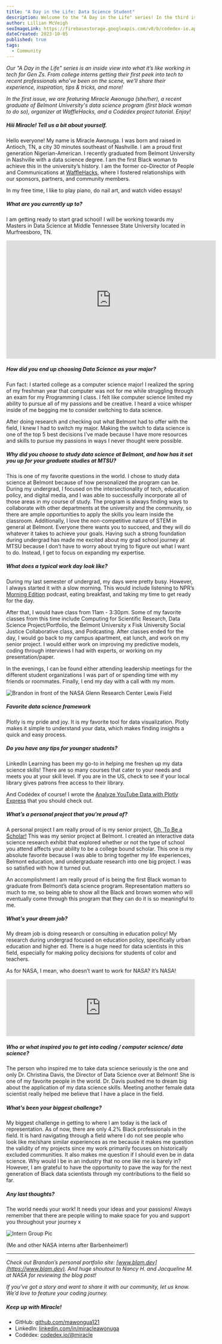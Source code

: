 ```yaml
---
title: "A Day in the Life: Data Science Student"
description: Welcome to the "A Day in the Life" series! In the third issue, we are spotlighting Miracle Awonuga, a recent graduate of Belmont University in Nashville with a data science degree and the first black woman to achieve this in the university's history.
author: Lillian McVeigh
seoImageLink: https://firebasestorage.googleapis.com/v0/b/codedex-io.appspot.com/o/blogs%2Fa-day-in-the-life-swe-wafflehacks-organizer%2Fbanner.png?alt=media&token=5aae0ee3-08e3-4e5b-93ce-eb31f281b45e&_gl=1*18wkpny*_ga*MzU3MDYxNjE0LjE2NjYxMTQ4MDM.*_ga_CW55HF8NVT*MTY5NjUyNDcwNi4xOTkuMS4xNjk2NTI2MzUwLjM3LjAuMA..
dateCreated: 2023-10-05
published: true
tags:
  - Community
---
```


_Our "A Day in the Life" series is an inside view into what it’s like working in tech for Gen Zs. From college interns getting their first peek into tech to recent professionals who’ve been on the scene, we’ll share their experience, inspiration, tips & tricks, and more!_

_In the first issue, we are featuring Miracle Awonuga (she/her), a recent graduate of Belmont University's data science program (first black woman to do so), organizer at WaffleHacks, and a Codédex project tutorial. Enjoy!_

##### Hiii Miracle! Tell us a bit about yourself.

Hello everyone! My name is Miracle Awonuga. I was born and raised in Antioch, TN, a city 30 minutes southeast of Nashville. I am a proud first generation Nigerian-American. I recently graduated from Belmont University in Nashville with a data science degree. I am the first Black woman to achieve this in the university’s history. I am the former co-Director of People and Communications at [WaffleHacks](https://wafflehacks.org), where I fostered relationships with our sponsors, partners, and community members. 

In my free time, I like to play piano, do nail art, and watch video essays!

##### What are you currently up to? 

I am getting ready to start grad school! I will be working towards my Masters in Data Science at Middle Tennessee State University located in Murfreesboro, TN. 

<iframe width="560" height="315" src="https://www.youtube.com/embed/RgoX-bwu4g4?si=nYAbxBbAVly4PGpL" title="YouTube video player" frameBorder="0" allow="accelerometer; autoplay; clipboard-write; encrypted-media; gyroscope; picture-in-picture; web-share" allowFullScreen></iframe>

##### How did you end up choosing Data Science as your major?

Fun fact: I started college as a computer science major! I realized the spring of my freshman year that computer was not for me while struggling through an exam for my Programming I class. I felt like computer science limited my ability to pursue all of my passions and be creative. I heard a voice whisper inside of me begging me to consider switching to data science. 

After doing research and checking out what Belmont had to offer with the field, I knew I had to switch my major. Making the switch to data science is one of the top 5 best decisions I’ve made because I have more resources and skills to pursue my passions in ways I never thought were possible.

##### Why did you choose to study data science at Belmont, and how has it set you up for your graduate studies at MTSU?

This is one of my favorite questions in the world. I chose to study data science at Belmont because of how personalized the program can be. During my undergrad, I focused on the intersectionality of tech, education policy, and digital media, and I was able to successfully incorporate all of those areas in my course of study. The program is always finding ways to collaborate with other departments at the university and the community, so there are ample opportunities to apply the skills you learn inside the classroom. Additionally, I love the non-competitive nature of STEM in general at Belmont. Everyone there wants you to succeed, and they will do whatever it takes to achieve your goals. Having such a strong foundation during undergrad has made me excited about my grad school journey at MTSU because I don’t have to worry about trying to figure out what I want to do. Instead, I get to focus on expanding my expertise.

##### What does a typical work day look like?

During my last semester of undergrad, my days were pretty busy. However, I always started it with a slow morning. This would include listening to NPR’s [Morning Edition](https://www.npr.org/programs/morning-edition) podcast, eating breakfast, and taking my time to get ready for the day. 

After that, I would have class from 11am - 3:30pm. Some of my favorite classes from this time include Computing for Scientific Research, Data Science Project/Portfolio, the Belmont University x Fisk University Social Justice Collaborative class, and Podcasting. After classes ended for the day, I would go back to my campus apartment, eat lunch, and work on my senior project. I would either work on improving my predictive models, coding through interviews I had with experts, or working on my presentation/paper. 

In the evenings, I can be found either attending leadership meetings for the different student organizations I was part of or spending time with my friends or roommates. Finally, I end my day with a call with my mom.

![Brandon in front of the NASA Glenn Research Center Lewis Field](https://i.imgur.com/HGAnwzk.png)

##### Favorite data science framework

Plotly is my pride and joy. It is my favorite tool for data visualization. Plotly makes it simple to understand your data, which makes finding insights a quick and easy process.

##### Do you have any tips for younger students?

LinkedIn Learning has been my go-to in helping me freshen up my data science skills! There are so many courses that cater to your needs and meets you at your skill level. If you are in the US, check to see if your local library gives patrons free access to their library.

And Codédex of course! I wrote the [Analyze YouTube Data with Plotly Express](https://www.codedex.io/projects/visualize-youtube-data-with-plotl) that you should check out.

##### What’s a personal project that you're proud of?

A personal project I am really proud of is my senior project, [Oh, To Be a Scholar!](https://github.com/mawonuga121/ohtobeascholar) This was my senior project at Belmont. I created an interactive data science research exhibit that explored whether or not the type of school you attend affects your ability to be a college bound scholar. This one is my absolute favorite because I was able to bring together my life experiences, Belmont education, and undergraduate research into one big project. I was so satisfied with how it turned out. 

An accomplishment I am really proud of is being the first Black woman to graduate from Belmont’s data science program. Representation matters so much to me, so being able to show all the Black and brown women who will eventually come through this program that they can do it is so meaningful to me.

##### What's your dream job?

My dream job is doing research or consulting in education policy! My research during undergrad focused on education policy, specifically urban education and higher ed.  There is a huge need for data scientists in this field, especially for making policy decisions for students of color and teachers.  

As for NASA, I mean, who doesn’t want to work for NASA? It’s NASA! 

<iframe style={{ borderRadius: "12px" }} src="https://open.spotify.com/embed/episode/44dCgxTrwyVRb9l0inyQv9?utm_source=generator&theme=0" width="100%" height="152" frameBorder="0" allowFullScreen allow="autoplay; clipboard-write; encrypted-media; fullscreen; picture-in-picture" loading="lazy"></iframe>

##### Who or what inspired you to get into coding / computer science/ data science?

The person who inspired me to take data science seriously is the one and only Dr. Christina Davis, the Director of Data Science over at Belmont! She is one of my favorite people in the world. Dr. Davis pushed me to dream big about the application of my data science skills. Meeting another female data scientist really helped me believe that I have a place in the field.

##### What's been your biggest challenge?

My biggest challenge in getting to where I am today is the lack of representation. As of now, there are only 4.2% Black professionals in the field. It is hard navigating through a field where I do not see people who look like me/share similar experiences as me because it makes me question the validity of my projects since my work primarily focuses on historically excluded communities. It also makes me question if I should even be in data science. Why would I be in an industry that no one like me is barely in? However, I am grateful to have the opportunity to pave the way for the next generation of Black data scientists through my contributions to the field so far.

##### Any last thoughts?

The world needs your work! It needs your ideas and your passions! Always remember that there are people willing to make space for you and support you throughout your journey x

![Intern Group Pic](https://imgur.com/9gVkLA3.png)
<div style={{textAlign: "center"}}>(Me and other NASA interns after Barbenheimer!)</div>

---

_Check out Brandon’s personal portfolio site: ​​​​[www.blam.dev](https://www.blam.dev). And huge shoutout to Nancy H. and Jacqueline M. at NASA for reviewing the blog post!_

_If you’ve got a story and want to share it with our community, let us know. We’d love to feature your coding journey._

##### Keep up with Miracle!

- GitHub: [github.com/mawongua121](https://www.github.com/mawonuga121)
- LinkedIn: [linkedin.com/in/miracleawonuga](https://www.linkedin.com/in/miracleawonuga)
- Codédex: [codedex.io/@miracle](https://www.codedex.io/@miracle)
